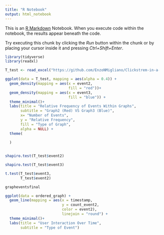---
title: "R Notebook"
output: html_notebook
---

This is an [R Markdown](http://rmarkdown.rstudio.com) Notebook. When you execute code within the notebook, the results appear beneath the code. 

Try executing this chunk by clicking the *Run* button within the chunk or by placing your cursor inside it and pressing *Ctrl+Shift+Enter*. 

```{r}
library(tidyverse)
library(readxl)
```
```{r}
T_test <- read_excel("https://github.com/EnzoNMigliano/Clickstrem-in-a-Self-regulated-Learning-Environment-A-Data-Collection-Tool/blob/main/Data/T-test.xlsx")
```



```{r}
ggplot(data = T_test, mapping = aes(alpha = 0.4)) +
  geom_density(mapping = aes(x = event2,
                             fill = "red"))+
  geom_density(mapping = aes(x = event3,
                             fill = "blue")) +
  theme_minimal()+
  labs(title = "Relative Frequency of Events Within Graphs",
       subtitle = "Graph2 (Red) VS Graph3 (Blue)",
       x= "Number of Events",
       y = "Relative Frequency",
       fill = "Type of Graph",
       alpha = NULL) +
  theme(
    
  )
  
```


```{r}
shapiro.test(T_test$event2)
```
```{r}
shapiro.test(T_test$event3)
```
```{r}
t.test(T_test$event3,
       T_test$event2)
```
```{r}
grapheventsfinal
```





```{r}
ggplot(data = ordered_graph) +
  geom_line(mapping = aes(x = timestamp,
                          y = count_event2,
                          color = event2),
                          linejoin = "round") +
  theme_minimal()+
  labs(title = "User Interaction Over Time",
       subtitle = "Type of Event")
```


